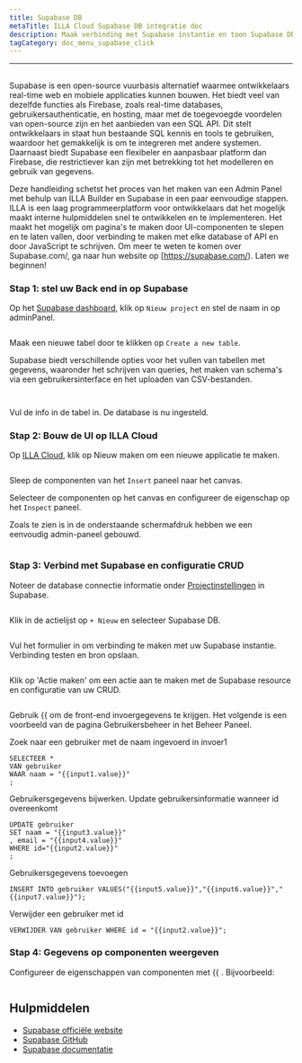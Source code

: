 ```yaml
---
title: Supabase DB
metaTitle: ILLA Cloud Supabase DB integratie doc
description: Maak verbinding met Supabase instantie en toon Supabase DB-gegevens op componenten
tagCategory: doc_menu_supabase_click
---
```


* * *

## <Heading hidden>Supabase DB</Heading>

Supabase is een open-source vuurbasis alternatief waarmee ontwikkelaars real-time web en mobiele applicaties kunnen bouwen. Het biedt veel van dezelfde functies als Firebase, zoals real-time databases, gebruikersauthenticatie, en hosting, maar met de toegevoegde voordelen van open-source zijn en het aanbieden van een SQL API. Dit stelt ontwikkelaars in staat hun bestaande SQL kennis en tools te gebruiken, waardoor het gemakkelijk is om te integreren met andere systemen. Daarnaast biedt Supabase een flexibeler en aanpasbaar platform dan Firebase, die restrictiever kan zijn met betrekking tot het modelleren en gebruik van gegevens.

Deze handleiding schetst het proces van het maken van een Admin Panel met behulp van ILLA Builder en Supabase in een paar eenvoudige stappen. ILLA is een laag programmeerplatform voor ontwikkelaars dat het mogelijk maakt interne hulpmiddelen snel te ontwikkelen en te implementeren. Het maakt het mogelijk om pagina's te maken door UI-componenten te slepen en te laten vallen, door verbinding te maken met elke database of API en door JavaScript te schrijven. Om meer te weten te komen over Supabase.com/, ga naar hun website op \[https://supabase.com/). Laten we beginnen!

### Stap 1: stel uw Back end in op Supabase

Op het [Supabase dashboard](https://app.supabase.com/projects), klik op `Nieuw project` en stel de naam in op adminPanel.

<img
  src='https://cdn.illacloud.com/official-website/img/docs/assemble/supabase1.png'
  alt=""
/>

Maak een nieuwe tabel door te klikken op `Create a new table`.

Supabase biedt verschillende opties voor het vullen van tabellen met gegevens, waaronder het schrijven van queries, het maken van schema's via een gebruikersinterface en het uploaden van CSV-bestanden.

<img
  src='https://cdn.illacloud.com/official-website/img/docs/assemble/supabase2.png'
  alt=""
/>

<img
  src='https://cdn.illacloud.com/official-website/img/docs/assemble/supabase3.png'
  alt=""
/>

Vul de info in de tabel in. De database is nu ingesteld.

### Stap 2: Bouw de UI op ILLA Cloud

Op [ILLA Cloud](https://cloud.illacloud.com), klik op Nieuw maken om een nieuwe applicatie te maken.

<img
  src='https://cdn.illacloud.com/official-website/img/docs/assemble/supabase4.png'
  alt=""
/>

Sleep de componenten van het `Insert` paneel naar het canvas.

Selecteer de componenten op het canvas en configureer de eigenschap op het `Inspect` paneel.

Zoals te zien is in de onderstaande schermafdruk hebben we een eenvoudig admin-paneel gebouwd.

<img
  src='https://cdn.illacloud.com/official-website/img/docs/assemble/supabase5.png'
  alt=""
/>

### Stap 3: Verbind met Supabase en configuratie CRUD

Noteer de database connectie informatie onder [Projectinstellingen](https://app.supabase.com/project/hdcfnsxpwwgboqomdrhp/settings/database) in Supabase.

<img
  src='https://cdn.illacloud.com/official-website/img/docs/assemble/supabase6.png'
  alt=""
/>

Klik in de actielijst op `+ Nieuw` en selecteer Supabase DB.

<img
  src='https://cdn.illacloud.com/official-website/img/docs/assemble/supabase7.png'
  alt=""
/>

Vul het formulier in om verbinding te maken met uw Supabase instantie. Verbinding testen en bron opslaan.

<img
  src='https://cdn.illacloud.com/official-website/img/docs/assemble/supabase8.png'
  alt=""
/>

Klik op 'Actie maken' om een actie aan te maken met de Supabase resource en configuratie van uw CRUD.

<img
  src='https://cdn.illacloud.com/official-website/img/docs/assemble/supabase9.png'
  alt=""
/>

Gebruik {{ om de front-end invoergegevens te krijgen. Het volgende is een voorbeeld van de pagina Gebruikersbeheer in het Beheer Paneel.

Zoek naar een gebruiker met de naam ingevoerd in invoer1

```
SELECTEER *
VAN gebruiker
WAAR naam = "{{input1.value}}"
;
```

Gebruikersgegevens bijwerken. Update gebruikersinformatie wanneer id overeenkomt

```
UPDATE gebruiker
SET naam = "{{input3.value}}"
, email = "{{input4.value}}"
WHERE id="{{input2.value}}"
;
```

Gebruikersgegevens toevoegen

```
INSERT INTO gebruiker VALUES("{{input5.value}}","{{input6.value}}","{{input7.value}}");
```

Verwijder een gebruiker met id

```
VERWIJDER VAN gebruiker WHERE id = "{{input2.value}}";
```

### Stap 4: Gegevens op componenten weergeven

Configureer de eigenschappen van componenten met {{ . Bijvoorbeeld:

<img
  src='https://cdn.illacloud.com/official-website/img/docs/assemble/supabase10.png'
  alt=""
/>

## Hulpmiddelen

-   [Supabase officiële website](https://supabase.com/)
-   [Supabase GitHub](https://github.com/supabase/supabase)
-   [Supabase documentatie](https://supabase.com/docs)
